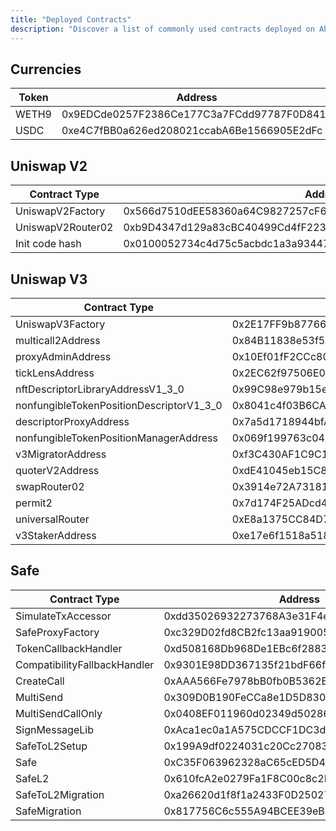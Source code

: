 ```yaml
---
title: "Deployed Contracts"
description: "Discover a list of commonly used contracts deployed on Abstract."
---
```


## Currencies

| Token | Address                                    |
| ----- | ------------------------------------------ |
| WETH9 | 0x9EDCde0257F2386Ce177C3a7FCdd97787F0D841d |
| USDC  | 0xe4C7fBB0a626ed208021ccabA6Be1566905E2dFc |

## Uniswap V2

| Contract Type     | Address                                                            |
| ----------------- | ------------------------------------------------------------------ |
| UniswapV2Factory  | 0x566d7510dEE58360a64C9827257cF6D0Dc43985E                         |
| UniswapV2Router02 | 0xb9D4347d129a83cBC40499Cd4fF223dE172a70dF                         |
| Init code hash    | 0x0100052734c4d75c5acbdc1a3a934476b46a054330ef6ea080b0f3241ef3f4c1 |

## Uniswap V3

| Contract Type                            | Address                                    |
| ---------------------------------------- | ------------------------------------------ |
| UniswapV3Factory                         | 0x2E17FF9b877661bDFEF8879a4B31665157a960F0 |
| multicall2Address                        | 0x84B11838e53f53DBc1fca7a6413cDd2c7Ab15DB8 |
| proxyAdminAddress                        | 0x10Ef01fF2CCc80BdDAF51dF91814e747ae61a5f1 |
| tickLensAddress                          | 0x2EC62f97506E0184C423B01c525ab36e1c61f78A |
| nftDescriptorLibraryAddressV1_3_0        | 0x99C98e979b15eD958d0dfb8F24D8EfFc2B41f9Fe |
| nonfungibleTokenPositionDescriptorV1_3_0 | 0x8041c4f03B6CA2EC7b795F33C10805ceb98733dB |
| descriptorProxyAddress                   | 0x7a5d1718944bfA246e42c8b95F0a88E37bAC5495 |
| nonfungibleTokenPositionManagerAddress   | 0x069f199763c045A294C7913E64bA80E5F362A5d7 |
| v3MigratorAddress                        | 0xf3C430AF1C9C18d414b5cf890BEc08789431b6Ed |
| quoterV2Address                          | 0xdE41045eb15C8352413199f35d6d1A32803DaaE2 |
| swapRouter02                             | 0x3914e72A73181a3EdB4dBC445cE2A01d480eacb1 |
| permit2                                  | 0x7d174F25ADcd4157EcB5B3448fEC909AeCB70033 |
| universalRouter                          | 0xE8a1375CC84D769F1A7395996008478f3249F67b |
| v3StakerAddress                          | 0xe17e6f1518a5185f646eB34Ac5A8055792bD3c9D |

## Safe

| Contract Type                | Address                                    |
| ---------------------------- | ------------------------------------------ |
| SimulateTxAccessor           | 0xdd35026932273768A3e31F4efF7313B5B7A7199d |
| SafeProxyFactory             | 0xc329D02fd8CB2fc13aa919005aF46320794a8629 |
| TokenCallbackHandler         | 0xd508168Db968De1EBc6f288322e6C820137eeF79 |
| CompatibilityFallbackHandler | 0x9301E98DD367135f21bdF66f342A249c9D5F9069 |
| CreateCall                   | 0xAAA566Fe7978bB0fb0B5362B7ba23038f4428D8f |
| MultiSend                    | 0x309D0B190FeCCa8e1D5D8309a16F7e3CB133E885 |
| MultiSendCallOnly            | 0x0408EF011960d02349d50286D20531229BCef773 |
| SignMessageLib               | 0xAca1ec0a1A575CDCCF1DC3d5d296202Eb6061888 |
| SafeToL2Setup                | 0x199A9df0224031c20Cc27083A4164c9c8F1Bcb39 |
| Safe                         | 0xC35F063962328aC65cED5D4c3fC5dEf8dec68dFa |
| SafeL2                       | 0x610fcA2e0279Fa1F8C00c8c2F71dF522AD469380 |
| SafeToL2Migration            | 0xa26620d1f8f1a2433F0D25027F141aaCAFB3E590 |
| SafeMigration                | 0x817756C6c555A94BCEE39eB5a102AbC1678b09A7 |
